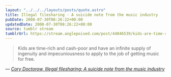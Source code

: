 ```yaml
---
layout: "../../../layouts/posts/quote.astro"
title: Illegal filesharing - A suicide note from the music industry
pubDate: 2008-07-30T08:26:22+00:00
updatedDate: 2008-07-30T08:26:22+00:00
source: tumblr stream
tumblrUrl: https://stream.anglepoised.com/post/44046539/kids-are-time-rich-and-cash-poor-and-have-an
---
```


> Kids are time-rich and cash-poor and have an infinite supply of ingenuity and impecuniousness to apply to the job of getting music for free.

— <cite>[Cory Doctorow, _Illegal filesharing: A suicide note from the music industry_](https://www.theguardian.com/technology/2008/jul/29/internet.digitalmusic)</cite>
